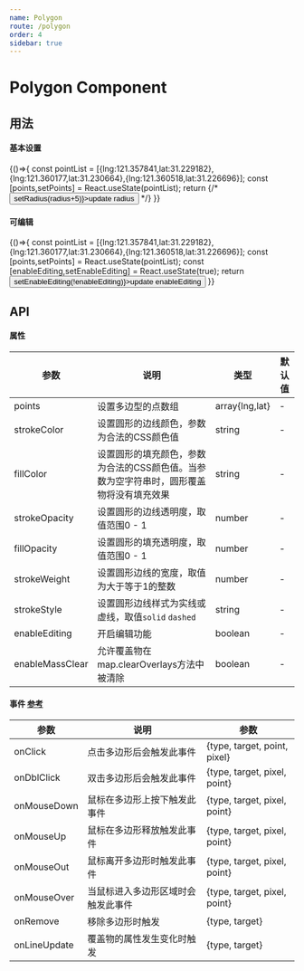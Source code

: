```yaml
---
name: Polygon
route: /polygon
order: 4
sidebar: true
---
```



# Polygon Component

## 用法
#### 基本设置
<Playground>
    {()=>{
        const pointList = [{lng:121.357841,lat:31.229182},{lng:121.360177,lat:31.230664},{lng:121.360518,lat:31.226696}];
        const [points,setPoints] = React.useState(pointList);
       return  <Map mapKey="SbtCslmFwveeKa1mM1dHoNL2uyambFMN"  enableScrollWheelZoom center={[121.359593,31.228016]} zoom={16} mapContainerStyle={{height:'400px'}}>
                 <Polygon points={points}  strokeColor="blue" strokeWeight={2} />
                  {/* <Button onClick={()=>setRadius(radius+5)}>update radius</Button> */}
               </Map>
    }}
</Playground>


#### 可编辑
<Playground>
    {()=>{
        const pointList = [{lng:121.357841,lat:31.229182},{lng:121.360177,lat:31.230664},{lng:121.360518,lat:31.226696}];
        const [points,setPoints] = React.useState(pointList);
        const [enableEditing,setEnableEditing] = React.useState(true);
       return  <Map mapKey="SbtCslmFwveeKa1mM1dHoNL2uyambFMN"  enableScrollWheelZoom center={[121.359593,31.228016]} zoom={16} mapContainerStyle={{height:'400px'}}>
                 <Polygon points={points} enableEditing={enableEditing}  strokeColor="blue" strokeWeight={2} />
                 <Button onClick={()=>setEnableEditing(!enableEditing)}>update enableEditing</Button>
               </Map>
    }}
</Playground>



## API

#### 属性
| 参数 | 说明 | 类型 | 默认值 |
| --- | --- | --- | --- |
| points | 设置多边型的点数组 | array\{lng,lat} | - |
| strokeColor | 设置圆形的边线颜色，参数为合法的CSS颜色值 | string | - |
| fillColor | 设置圆形的填充颜色，参数为合法的CSS颜色值。当参数为空字符串时，圆形覆盖物将没有填充效果 | string | - |
| strokeOpacity | 设置圆形的边线透明度，取值范围0 - 1 | number | - |
| fillOpacity | 设置圆形的填充透明度，取值范围0 - 1 | number | - |
| strokeWeight | 设置圆形边线的宽度，取值为大于等于1的整数 | number | - |
| strokeStyle | 设置圆形边线样式为实线或虚线，取值`solid` `dashed` | string | - |
| enableEditing | 开启编辑功能 | boolean | - |
| enableMassClear | 允许覆盖物在map.clearOverlays方法中被清除 | boolean | - |

#### 事件 [参考](http://lbsyun.baidu.com/cms/jsapi/reference/jsapi_reference_3_0.html#a3b14)
| 参数 | 说明 | 参数 | 
| --- | --- | --- | 
| onClick | 点击多边形后会触发此事件| {type, target, point, pixel} |
| onDblClick | 双击多边形后会触发此事件 | {type, target, pixel, point} |
| onMouseDown | 鼠标在多边形上按下触发此事件 | {type, target, pixel, point} |
| onMouseUp | 鼠标在多边形释放触发此事件 | {type, target, pixel, point} |
| onMouseOut | 鼠标离开多边形时触发此事件 | {type, target, pixel, point} |
| onMouseOver | 当鼠标进入多边形区域时会触发此事件 | {type, target, pixel, point} |
| onRemove | 移除多边形时触发 | {type, target} |
| onLineUpdate | 覆盖物的属性发生变化时触发 | {type, target} |